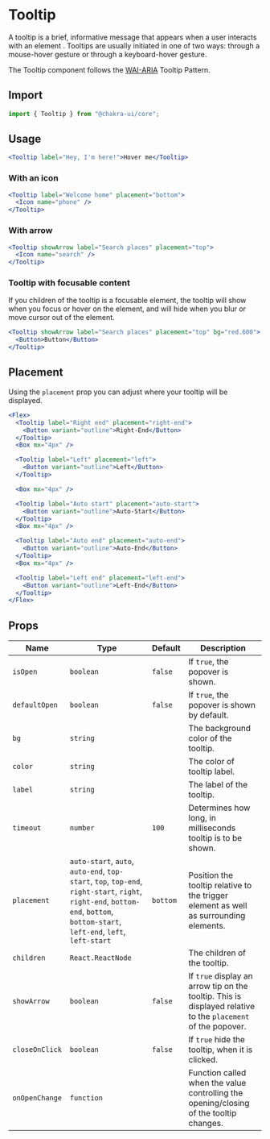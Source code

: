# Tooltip

A tooltip is a brief, informative message that appears when a user interacts
with an element . Tooltips are usually initiated in one of two ways: through a
mouse-hover gesture or through a keyboard-hover gesture.

The Tooltip component follows the
[WAI-ARIA](https://www.w3.org/TR/wai-aria-practices/#tooltip) Tooltip Pattern.

## Import

```js
import { Tooltip } from "@chakra-ui/core";
```

## Usage

```jsx
<Tooltip label="Hey, I'm here!">Hover me</Tooltip>
```

### With an icon

```jsx
<Tooltip label="Welcome home" placement="bottom">
  <Icon name="phone" />
</Tooltip>
```

### With arrow

```jsx
<Tooltip showArrow label="Search places" placement="top">
  <Icon name="search" />
</Tooltip>
```

### Tooltip with focusable content

If you children of the tooltip is a focusable element, the tooltip will show
when you focus or hover on the element, and will hide when you blur or move
cursor out of the element.

```jsx
<Tooltip showArrow label="Search places" placement="top" bg="red.600">
  <Button>Button</Button>
</Tooltip>
```

## Placement

Using the `placement` prop you can adjust where your tooltip will be displayed.

```jsx
<Flex>
  <Tooltip label="Right end" placement="right-end">
    <Button variant="outline">Right-End</Button>
  </Tooltip>
  <Box mx="4px" />

  <Tooltip label="Left" placement="left">
    <Button variant="outline">Left</Button>
  </Tooltip>

  <Box mx="4px" />

  <Tooltip label="Auto start" placement="auto-start">
    <Button variant="outline">Auto-Start</Button>
  </Tooltip>
  <Box mx="4px" />

  <Tooltip label="Auto end" placement="auto-end">
    <Button variant="outline">Auto-End</Button>
  </Tooltip>
  <Box mx="4px" />

  <Tooltip label="Left end" placement="left-end">
    <Button variant="outline">Left-End</Button>
  </Tooltip>
</Flex>
```

## Props

| Name           | Type                                                                                                                                                                           | Default  | Description                                                                                                  |
| -------------- | ------------------------------------------------------------------------------------------------------------------------------------------------------------------------------ | -------- | ------------------------------------------------------------------------------------------------------------ |
| `isOpen`       | `boolean`                                                                                                                                                                      | `false`  | If `true`, the popover is shown.                                                                             |
| `defaultOpen`  | `boolean`                                                                                                                                                                      | `false`  | If `true`, the popover is shown by default.                                                                  |
| `bg`           | `string`                                                                                                                                                                       |          | The background color of the tooltip.                                                                         |
| `color`        | `string`                                                                                                                                                                       |          | The color of tooltip label.                                                                                  |
| `label`        | `string`                                                                                                                                                                       |          | The label of the tooltip.                                                                                    |
| `timeout`      | `number`                                                                                                                                                                       | `100`    | Determines how long, in milliseconds tooltip is to be shown.                                                 |
| `placement`    | `auto-start`, `auto`, `auto-end`, `top-start`, `top`, `top-end`, `right-start`, `right`, `right-end`, `bottom-end`, `bottom`, `bottom-start`, `left-end`, `left`, `left-start` | `bottom` | Position the tooltip relative to the trigger element as well as surrounding elements.                        |
| `children`     | `React.ReactNode`                                                                                                                                                              |          | The children of the tooltip.                                                                                 |
| `showArrow`    | `boolean`                                                                                                                                                                      | `false`  | If `true` display an arrow tip on the tooltip. This is displayed relative to the `placement` of the popover. |
| `closeOnClick` | `boolean`                                                                                                                                                                      | `false`  | If `true` hide the tooltip, when it is clicked.                                                              |
| `onOpenChange` | `function`                                                                                                                                                                     |          | Function called when the value controlling the opening/closing of the tooltip changes.                       |

